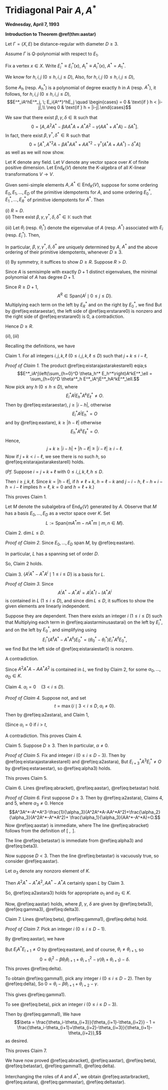 # Tridiagonal Pair $A, A^*$ {#lec29}
**Wednesday, April 7, 1993** 

**Introduction to Theorem \@ref(thm:aastar)**

Let $\Gamma = (X,E)$ be distance-regular with diameter $D\geq 3$.

Assume $\Gamma$ is $Q$-polynomial with respect to $E_1$.

Fix a vertex $x\in X$. Write $E^*_i \equiv E^*_i(x)$, $A^*_i \equiv A^*_i(x)$, $A^* = A^*_1$.

We know for $h, i, j$ $(0\leq h, i, j\leq D)$,
\begin{align}
E^*_iA_hE^*_j = O & \leftrightarrow p^h_{ij} = 0\\
E_iA_h^*E_j = O & \leftrightarrow q^h_{ij} = 0.
\end{align}
Also, for $h, i, j$ $(0\leq h, i, j\leq D)$,
\begin{align}
h < |i-j| & \rightarrow p^h_{ij} = 0, \; q^h_{ij} = 0\\
h = |i-j| & \rightarrow p^h_{ij} \neq 0, \; q^h_{ij} \neq 0.
\end{align}

Some $A_h$ (resp. $A^*_h$) is a polynomial of degree exactly $h$ in $A$ (resp. $A^*$), it follows, for $h, i, j$ $(0\leq h, i, j\leq D)$,
$$E^*_iA^hE^*_j, \; E_i{A^*}^hE_j \quad \begin{cases} = 0 & \text{if } h < |i-j|,\\
\neq 0 & \text{if } h = |i-j|.\end{cases}$$

We saw that there exist $\beta, \gamma, \delta\in \mathbb{R}$ such that
$$0 = [A, A^2A^*-\beta AA^*A + A^*A^2 - \gamma(AA^*+A^*A) - \delta A^*].$$
In fact, there exist $\beta, \gamma^*, \delta^*\in \mathbb{R}$ such that
$$0 = [A^*, {A^*}^2A-\beta A^*AA^* + A{A^*}^2 - \gamma^*(A^*A+AA^*) - \delta^* A]$$
as well as we will now show.

Let $K$ denote any field. Let $V$ denote any vector space over $K$ of finite positive dimension. Let $\mathrm{End}_K(V)$ denote the $K$-algebra of all $K$-linear transformations $V\to V$.


:::{.theorem #aastar}
Given semi-simple elements $A, A^*\in \mathrm{End}_K(V)$, suppose
\begin{align}
E_i(A^*)^hE_j & \begin{cases} = 0 & \text{if } h < |i-j|,\\
\neq 0 & \text{if } h = |i-j|.\end{cases} \quad (0\leq h,i,j\leq D) (\#eq:eastare)\\
E^*_iA^hE^*_j & \begin{cases} = 0 & \text{if } h < |i-j|,\\
\neq 0 & \text{if } h = |i-j|.\end{cases} \quad (0\leq h,i,j\leq R) (\#eq:estaraestar)
\end{align}
for some ordering $E_0, E_1, \ldots, E_D$ of the primitive idempotents for $A$, and some ordering $E^*_0, E^*_1, \ldots, E^*_R$ of primitive idempotents for $A^*$. Then

| $(i)$ $R = D$.

| $(ii)$ There exist $\beta, \gamma, \gamma^*, \delta, \delta^*\in \mathbb{K}$ such that
\begin{align}
0 & = [A, A^2A^*-\beta AA^*A + A^*A^2 - \gamma(AA^*+A^*A) - \delta A^*]  (\#eq:abracket)\\
& = A^3A^*-A^*A^3 - (\beta+1)(A^2A^*A-AA^*A^2)\\
& \quad -\gamma(A^2A^*-A^*A^2)-\delta(AA^*-A^*A)  (\#eq:aastar)\\
0 & = [A^*, {A^*}^2A-\beta A^*AA^* + A{A^*}^2 - \gamma^*(A^*A+AA^*) - \delta^* A]  (\#eq:astarbracket)\\
& = {A^*}^3A - A{A^*}^3 - (\beta+1)({A^*}^2AA^*-A^*A{A^*}^2)\\
& \quad -\gamma^*({A^*}^2A-A{A^*}^2)-\delta^*(A^*A-AA^*).  (\#eq:astara)
\end{align}

| $(iii)$ Let $\theta_i$ (resp. $\theta^*_i$) denote the eigenvalue of $A$ (resp. $A^*$) associated with $E_i$ (resp. $E^*_i$). Then,
\begin{align}
\beta & = \frac{\theta_i-\theta_{i+1}+\theta_{i+2}-\theta_{i+3}}{\theta_{i+1}-\theta_{i+2}} \quad (0\leq i\leq D-3) (\#eq:beta)\\
& = \frac{\theta^*_i-\theta^*_{i+1}+\theta^*_{i+2}-\theta^*_{i+3}}{\theta^*_{i+1}-\theta^*_{i+2}} \quad (0\leq i\leq D-3) (\#eq:betastar)\\
\gamma & = \theta_i - \beta \theta_{i+1} + \theta_{i+2} \quad (0\leq i\leq D-2) (\#eq:gamma1)\\
\gamma^* & = \theta^*_i - \beta \theta^*_{i+1} + \theta^*_{i+2} \quad (0\leq i\leq D-2) (\#eq:gammastar)\\
\delta & = \theta^2_i - \beta \theta_i\theta_{i+1} + \theta^2_{i+1} - \gamma(\theta_i + \theta_{i+1}) \quad (0\leq i\leq D-1) (\#eq:delta)\\
\delta^* & = {\theta^*}^2_i - \beta {\theta^*}_i{\theta^*}_{i+1} + {\theta^*}^2_{i+1} - \gamma^*({\theta^*}_i + {\theta^*}_{i+1}) \quad (0\leq i\leq D-1) (\#eq:deltastar)
\end{align}
In particular, $\beta, \gamma, \gamma^*, \delta, \delta^*$ are uniquely determined by $A$, $A^*$ and the above ordering of their primitive idempotents, whenever $D\geq 3$.
:::

:::{.proof}

| $(i)$ By symmetry, it suffices to show $D\geq R$. Suppose $R > D$.

Since $A$ is semisimple with exactly $D+1$ distinct eigenvalues, the minimal polynomial of $A$ has degree $D+1$.

Since $R \geq D+1$, 
$$A^R \in \mathrm{Span}\{A^j\mid 0\leq j\leq D\}.$$
Multiplying each term on the left by $E^*_R$ and on the right by $E^*_0$, we find
\begin{equation}
E^*_RA^RE_0^* \in \mathrm{Span}\{E^*_RA^jE^*_0\mid 0\leq j\leq D\}. (\#eq:erstarare0)
\end{equation}
But by \@ref(eq:estaraestar), the left side of \@ref(eq:erstarare0) is nonzero and the right side of \@ref(eq:erstarare0) is $0$, a contradiction.

Hence $D\geq R$.

| $(ii), (iii)$
Recalling the definitions, we have
\begin{align}
A & = \sum_{i=0}^D \theta_i E_i,\\
A^* & = \sum_{i=0}^D \theta_i^* E_i^*,\\
AE_i & = E_iA = \theta_iE_i \quad (0\leq i\leq D),\\
A^*E_i^* & = E_i^*A^* = \theta_i^*E_i^* \quad (0\leq i\leq D).
\end{align}

Claim 1. For all integers $i,j,k,\ell$ $(0\leq i, j, k, \ell\leq D)$ such that $j+k \leq i-\ell$,
\begin{equation}
E^*_iA^jA^*A^kE^*_\ell = \begin{cases} \theta^*_{\ell+k}E^*_iA^{j+k}E^*_\ell & \text{if } j+k = i-l,\\
O & \text{if } j+k < i-\ell.\end{cases} (\#eq:eistarajastarakestarell)
\end{equation}

_Proof of Claim 1._
The product \@ref(eq:eistarajastarakestarell) eqia;s
$$E^*_iA^j\left(\sum_{h=0}^D \theta_h^* E_h^*\right)A^kE^*_\ell = \sum_{h=0}^D \theta^*_h E^*_iA^jE^*_hA^kE^*_\ell.$$
Now pick any $h$ $(0\leq h\leq D)$, where
$$E^*_iA^jE^*_hA^kE^*_\ell \neq O.$$
Then by \@ref(eq:estaraestar), $j\geq |i-h|$, otherwise
$$E^*_iA^jE^*_h = O$$
and by \@ref(eq:eastare), $k\geq |h-\ell|$ otherwise
$$E^*_hA^kE^*_\ell = O.$$
Hence,
$$j+k \geq |i-h|+|h-\ell| \geq |i-\ell| \geq i-\ell.$$
Now if $j+k < i-\ell$, we see there is no such $h$, so \@ref(eq:eistarajastarakestarell) holds.

(_Pf._ Suppose $i=j+k+\ell$ with $0\leq i, j, k,\ell, h\leq D$. 

Then $i \geq j, k, \ell$. Since $k = |h-\ell|$, if $h\neq \ell+k$, $h = \ell-k$ and $j - i-h$, 
$\ell-h+i-h = i-\ell$ implies $h=\ell$, $k = 0$ and $h = \ell + k$.)

This proves Claim 1.

Let $M$ denote the subalgebra of $\mathrm{End}_K(V)$ generated by $A$. Observe that $M$ has a basis $E_0, \ldots, E_D$ as a vector space over $K$. Set
$$L:= \mathrm{Span}\{mA^*m-nA^*m \mid m, n\in M\}.$$

Claim 2. $\dim L \leq D$.

_Proof of Claim 2._
Since $E_0, \ldots, E_D$ span $M$, 
\begin{align}
L & = \mathrm{Span}\{E_iA^*E_j - E_jA^*E_i \mid 0\leq i < j \leq D\}\\
& = \mathrm{Span}\{E_{j-1}A^*E_j - E_jA^*E_{j-1} \mid 1\leq j \leq D\}
\end{align}
by \@ref(eq:eastare).

In particular, $L$ has a spanning set of order $D$. 

So, Claim 2 holds.

Claim 3. $\{A^iA^* - A^*A^i\mid 1\leq i\leq D\}$ is a basis for $L$.

_Proof of Claim 3._
Since 
$$A^iA^*-A^*A^i = A^iA^*I - IA^*A^i$$
is contained in $L$ $(1\leq i\leq D)$, and since $\dim L \leq D$, it suffices to show the given elements are linearly independent.

Suppose they are dependent. Then there exists an integer $i$ $(1\leq i\leq D)$ such that 
\begin{equation}
A^iA^*-A^*A^i \in \mathrm{Span}(A^jA^*-A^*A^j\mid 1\leq j < i). (\#eq:aiastarminusastarai)
\end{equation}
Multiplying each term in \@ref(eq:aiastarminusastarai) on the left by $E^*_i$, and on the left by $E^*_0$, and simplifying using
$$E^*_i(A^\ell A^*-A^*A^\ell)E^*_0 = (\theta^*_0-\theta^*_i)E^*_iA^\ell E^*_0,$$
we find
\begin{equation}
E^*_iA^\ell E^*_0 \in \mathrm{Span}(E^*_iA^jE^*_0\mid 1\leq j < i). (\#eq:eistaraiestar0)
\end{equation}
But the left side of \@ref(eq:eistaraiestar0) is nonzero. 

A contradiction.


Since $A^2A^*A-AA^*A^2$ is contained in $L$, we find by Claim 2,
\begin{equation}
A^2A^*A - AA^*A^2 = \sum_{i=1}^D\alpha_i(A^iA^*-A^*A^i) (\#eq:a2astara)
\end{equation}
for some $\alpha_0, \ldots, \alpha_D\in K$.

Claim 4. $\alpha_i = 0 \quad (3<i\leq D)$.

_Proof of Claim 4._
Suppose not, and set
$$t = \max\{i\mid 3<i\leq D, \; \alpha_i\neq 0\}.$$
Then by \@ref(eq:a2astara), and Claim 1,
\begin{align}
0 & = E^*_t\left(A^2A^*A - AA^*A^2 - \sum_{i=1}^D\alpha_i(A^iA^*-A^*A^i)\right)E^*_0\\
& = \alpha_t(\theta^*_t-\theta^*_0)E^*_tA^tE^*_0\\
& \neq O.
\end{align}

(Since $\alpha_i=0$ if $i>t$,
\begin{align}
E^*_tA^2A^*AE^*_0 & = E^*_tAA^*A^2E^*_0 = O \quad (\text{as } 2+1 < t-0)\\
E^*_tA^iA^*E^*_0 & = E^*_tA^*A^iE^*_0 = O\\
E^*_tA^tA^*E^*_0 & = \theta^*_0 E^*_tA^tE^*_0,\\
E^*_tA^*A^tE^*_0 & = \theta^*_tE^*_tA^*A^tE^*_0.)\\
\end{align}

A contradiction. This proves Claim 4.

Claim 5.  Suppose $D\geq 3$. Then
\begin{equation}
\alpha_3 = \frac{\theta^*_{i+1}-\theta^*_{i+2}}{\theta^*_i - \theta^*_{i+3}} \quad \text{for all }i, \; (0\leq i\leq D-3). (\#eq:alpha3)
\end{equation}
In particular, $\alpha\neq 0$.

_Proof of Claim 5._
Fix and integer $i$ $(0\leq i\leq D-3$). Then 
by \@ref(eq:eistarajastarakestarell) and \@ref(eq:a2astara),
\begin{align}
O & = E^*_{i+3}\left(A^2A^*A - AA^*A^2 - \sum_{j=1}^3\alpha_j(A^iA^*-A^*A^i)\right)E^*_i\\
& = (\theta^*_{i+1}-\theta^*_{i+2}-\alpha_3(\theta^*_i-\theta^*_{i+3}))E^*_{i+3}A^3E^*_i.
\end{align}
But $E^*_{i+3}A^3E^*_i\neq O$ by \@ref(eq:estaraestar), so \@ref(eq:alpha3) holds.

This proves Claim 5.

Claim 6. Lines \@ref(eq:abracket), \@ref(eq:aastar), \@ref(eq:betastar) hold.

_Proof of Claim 6._
First suppose $D\geq 3$. Then by \@ref(eq:a2astara), Claims 4, and 5,
\begin{equation}
A^2A^*A-AA^*A^2 = \alpha_3(A^3A^*-A^*A^3)+\alpha_2(A^2A^*-A^*A^2) + \alpha_1(AA^*-A^*A), (\#eq:a2astara3)
\end{equation}
where $\alpha_3\neq 0$. Hence
$$A^3A^*-A^*A^3-\frac{1}{\alpha_3}(A^2A^*A-AA^*A^2)+\frac{\alpha_2}{\alpha_3}(A^2A^*-A^*A^2)+
\frac{\alpha_1}{\alpha_3}(AA^*-A^*A)=O.$$
Now \@ref(eq:aastar) is immediate, where
\begin{align}
\beta & = \frac{1}{\alpha_3}-1, (\#eq:beta3)\\
\gamma & = -\frac{\alpha_2}{\alpha_3}, (\#eq:gamma3)\\
\delta & = -\frac{\alpha_1}{\alpha_3}. (\#eq:delta3)
\end{align}
The line \@ref(eq:abracket) follows from the definition of $[\text{ }, \text{ }]$. 

The line \@ref(eq:betastar) is immediate from \@ref(eq:alpha3) and \@ref(eq:beta3).

Now suppose $D < 3$. Then the line \@ref(eq:betastar) is vacuously true, so consider  \@ref(eq:aastar).

Let $\alpha_3$ denote any nonzoro element of $K$.

Then $A^2A^*-A^*A^2, AA^*-A^*A$ certainly span $L$ by Claim 3.

So, \@ref(eq:a2astara3) holds for appropriate $\alpha_1$ and $\alpha_2\in K$.

Now, \@ref(eq:aastar) holds, where $\beta$, $\gamma$, $\delta$ are given by \@ref(eq:beta3), \@ref(eq:gamma3), \@ref(eq:delta3).


Claim 7. Lines \@ref(eq:beta), \@ref(eq:gamma1), \@ref(eq:delta) hold.

_Proof of Claim 7._
Pick an integer $i$ $(0\leq i\leq D-1)$.

By \@ref(eq:aastar), we have
\begin{align}
O & = E_i(A^3A^*-A^*A^3-(\beta+1)(A^2A^*A-AA^*A^2)-\gamma(A^2A^*-A^*A^2)-\delta(AA^*-A^*A))E_{i+1}\\
& = E_iA^*E_{i+1}(\theta^3_i-\theta^3_{i+1}-(\beta+1)(\theta^*_i\theta_{i+1}-\theta_i\theta^2_{i+1})-\gamma(\theta^2_i-\theta^2_{i+1})-\delta(\theta_i-\theta_{i+1}))\\
& = E_iA^*E_{i+1}(\theta_i-\theta_{i+1})(\theta^2_i+\theta_i\theta_{i+1}+\theta_{i+1}^2-(\beta+1)\theta_i\theta_{i+1}-\gamma(\theta_i+\theta_{i+1})-\delta)\\
& = E_iA^*E_{i+1}(\theta_i-\theta_{i+1})(\theta^2_i-\beta\theta_i\theta_{i+1}+\theta_{i+1}^2-\gamma(\theta_i+\theta_{i+1})-\delta).
\end{align}

But $E_iA^*E_{i+1} \neq O$ by \@ref(eq:eastare), and of course, $\theta_i\neq \theta_{i+1}$, so
$$0 = \theta^2_i-\beta\theta_i\theta_{i+1}+\theta_{i+1}^2-\gamma(\theta_i+\theta_{i+1})-\delta.$$
This proves \@ref(eq:delta).

To obtain \@ref(eq:gamma1), pick any integer $i$ $(0\leq i\leq D-2)$.
Then by \@ref(eq:delta),
\begin{align}
0 & = \theta^2_i-\beta\theta_i\theta_{i+1}+\theta_{i+1}^2-\gamma(\theta_i+\theta_{i+1})-\delta\\
& \qquad -(\theta^2_{i+1}-\beta\theta_{i+1}\theta_{i+2}+\theta_{i+2}^2-\gamma(\theta_{i+1}+\theta_{i+2})-\delta)\\
& = \theta_i^2 - \beta\theta_i\theta_{i+1}-\gamma\theta_i + \beta\theta_{i+1}\theta_{i+2}-{\theta_{i+2}}^2 + \gamma\theta_{i+2}\\
& = (\theta_i-\theta_{i+2})(\theta_i - \beta\theta_{i+1} + \theta_{i+2} - \gamma).
\end{align}
So $0 = \theta_i - \beta\theta_{i+1} + \theta_{i+2} - \gamma$. 

This gives \@ref(eq:gamma1).

To see \@ref(eq:beta), pick an integer $i$ $(0\leq i\leq D-3)$.

Then by \@ref(eq:gamma1),
\begin{align}
0 & = (\theta_i - \beta\theta_{i+1} + \theta_{i+2} - \gamma) - (\theta_{i+1} - \beta\theta_{i+2} + \theta_{i+3} - \gamma) \\
& = \theta_i-(\beta+1)\theta_{i+1} + (\beta+1)\theta_{i+2} - \theta_{i+3}.
\end{align}
We have
$$\beta = \frac{\theta_i-\theta_{i+3}}{\theta_{i+1}-\theta_{i+2}} - 1 = \frac{\theta_i-\theta_{i+1}+\theta_{i+2}-\theta_{i+3}}{\theta_{i+1}-\theta_{i+2}},$$
as desired.

This proves Claim 7.

We have now proved \@ref(eq:abracket), \@ref(eq:aastar), \@ref(eq:beta), \@ref(eq:betastar), \@ref(eq:gamma1), \@ref(eq:delta).

Interchanging the roles of $A$ and $A^*$, we obtain \@ref(eq:astarbracket), \@ref(eq:astara),  \@ref(eq:gammastar), \@ref(eq:deltastar).
:::
